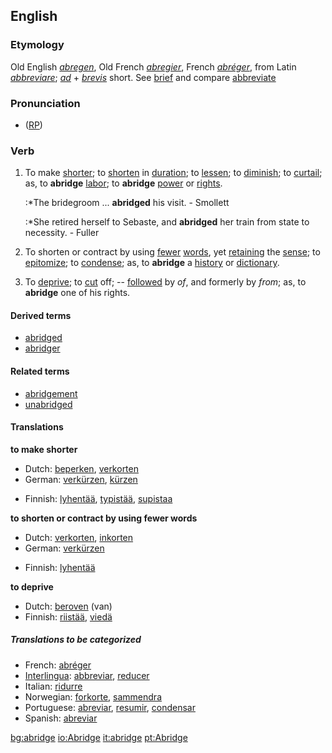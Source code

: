 ==English==
===Etymology===
Old English ''[[abregen]]'', Old French ''[[abregier]]'', French ''[[abréger]]'', from Latin ''[[abbreviare]]''; ''[[ad]]'' + ''[[brevis]]'' short. See [[brief]] and compare [[abbreviate]]

===Pronunciation===
* ([[RP]]) {{IPA|/əˈbrɪdʒ/}}

===Verb===
{{en-infl-reg-other-e|abridg|e}}

# {{transitive}} To make [[shorter]]; to [[shorten]] in [[duration]]; to [[lessen]]; to [[diminish]]; to [[curtail]]; as, to '''abridge''' [[labor]]; to '''abridge''' [[power]] or [[right]]s.
#:*The bridegroom ... '''abridged''' his visit. - Smollett
#:*She retired herself to Sebaste, and '''abridged''' her train from state to necessity. - Fuller
# {{transitive}} To shorten or contract by using [[fewer]] [[word]]s, yet [[retaining]] the [[sense]]; to [[epitomize]]; to [[condense]]; as, to '''abridge''' a [[history]] or [[dictionary]].
# {{transitive}} To [[deprive]]; to [[cut]] off; -- [[follow]]ed by ''of'', and formerly by ''from''; as, to '''abridge''' one of his rights.

====Derived terms====
* [[abridged]]
* [[abridger]]

====Related terms====
* [[abridgement]]
* [[unabridged]]

====Translations====
'''to make shorter'''
{{top}}
*Dutch: [[beperken]], [[verkorten]]
*German: [[verkürzen]], [[kürzen]]
{{mid}}
*Finnish: [[lyhentää]], [[typistää]], [[supistaa]]
{{bottom}}

'''to shorten or contract by using fewer words'''
{{top}}
*Dutch: [[verkorten]], [[inkorten]]
*German: [[verkürzen]]
{{mid}}
*Finnish: [[lyhentää]]
{{bottom}}

'''to deprive'''
{{top}}
*Dutch: [[beroven]] (van)
*Finnish: [[riistää]], [[viedä]]
{{mid}}
{{bottom}}

=====Translations to be categorized=====
{{checktrans}}
*French: [[abréger]]
*[[Interlingua]]: [[abbreviar]], [[reducer]]
*Italian: [[ridurre]]
*Norwegian: [[forkorte]], [[sammendra]]
*Portuguese: [[abreviar]], [[resumir]], [[condensar]]
*Spanish: [[abreviar]]


[[bg:abridge]]
[[io:Abridge]]
[[it:abridge]]
[[pt:Abridge]]
